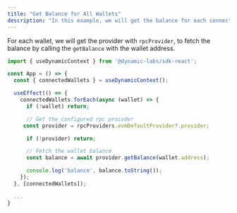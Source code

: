 ```yaml
---
title: "Get Balance for All Wallets"
description: "In this example, we will get the balance for each connect wallet."
---
```


For each wallet, we will get the provider with `rpcProvider`, to fetch the balance by calling the `getBalance` with the wallet address.

```typescript JavaScript
import { useDynamicContext } from '@dynamic-labs/sdk-react';

const App = () => {
  const { connectedWallets } = useDynamicContext();

  useEffect(() => {
  	connectedWallets.forEach(async (wallet) => {
      if (!wallet) return;

      // Get the configured rpc proivder
     const provider = rpcProviders.evmDefaultProvider?.provider;

      if (!provider) return;

      // Fetch the wallet balance
      const balance = await provider.getBalance(wallet.address);

      console.log('balance', balance.toString());
    });
  }, [connectedWallets]);

  ...
}

```
